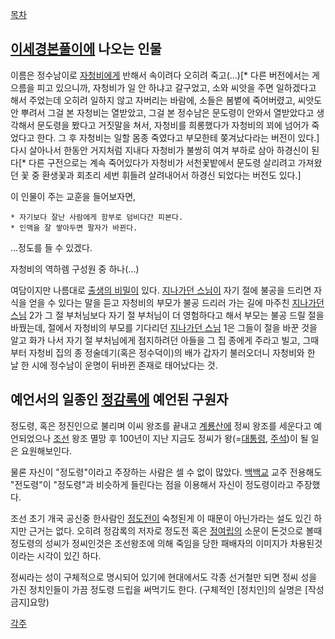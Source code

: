 [[목차]]

== [[이세경본풀이]]에 나오는 인물 ==

이름은 정수남이로 [[자청비]]에게 반해서 속이려다 오히려 죽고(...)[* 다른 버전에서는 게으름을 피고 있으니까, 자청비가 일 안 하냐고 갈구었고, 소와 씨앗을 주면 일하겠다고 해서 주었는데 오히려 일하지 않고 자버리는 바람에, 소들은 봄볕에 죽어버렸고, 씨앗도 안 뿌려서 그걸 본 자청비는 열받았고, 그걸 본 정수남은 문도령이 안와서 열받았다고 생각해서 문도령을 봤다고 거짓말을 쳐서, 자청비를 희롱했다가 자청비의 꾀에 넘어가 죽었다고 한다. 그 후 자청비는 일할 몸종 죽였다고 부모한테 쫒겨났다라는 버전이 있다.] 다시 살아나서 한동안 거지처럼 지내다 자청비가 불쌍히 여겨 부하로 삼아 하경신이 된다[* 다른 구전으로는 계속 죽어있다가 자청비가 서천꽃밭에서 문도령 살리려고 가져왔던 꽃 중 환생꽃과 회초리 세번 휘들려 살려내어서 하경신 되었다는 버전도 있다.]

이 인물이 주는 교훈을 들어보자면,

 * 자기보다 잘난 사람에게 함부로 덤비다간 피본다.
 * 인맥을 잘 쌓아두면 팔자가 바뀐다.


...정도를 들 수 있겠다.

자청비의 역하렘 구성원 중 하나(...)

여담이지만 나름대로 [[출생의 비밀]]이 있다. [[지나가던 스님]]이 자기 절에 불공을 드리면 자식을 얻을 수 있다는 말을 듣고 자청비의 부모가 불공 드리러 가는 길에 마주친 [[지나가던 스님]] 2가 그 절 부처님보다 자기 절 부처님이 더 영험하다고 해서 부모는 불공 드릴 절을 바꿨는데, 절에서 자청비의 부모를 기다리던 [[지나가던 스님]] 1은 그들이 절을 바꾼 것을 알고 화가 나서 자기 절 부처님에게 점지하려던 아들을 그 집 종에게 주라고 빌고, 그때부터 자청비 집의 종 정술데기(혹은 정수덕이)의 배가 갑자기 불러오더니 자청비와 한 날 한 시에 정수남이 운명이 뒤바뀐 존재로 태어났다는 것.

== 예언서의 일종인 [[정감록]]에 예언된 구원자 ==

정도령, 혹은 정진인으로 불리며 이씨 왕조를 끝내고 [[계룡산]]에 정씨 왕조를 세운다고 예언되었으나 [[조선]] 왕조 멸망 후 100년이 지난 지금도 정씨가 왕(=[[대통령]], [[주석]])이 될 일은 요원해보인다.

물론 자신이 "정도령"이라고 주장하는 사람은 셀 수 없이 많았다. [[백백교]] 교주 전용해도 "전도령"이 "정도령"과 비슷하게 들린다는 점을 이용해서 자신이 정도령이라고 주장했다.

조선 초기 개국 공신중 한사람인 [[정도전]]이 숙청된게 이 때문이 아닌가라는 설도 있긴 하지만 근거는 없다. 오히려 정감록의 저자로 정도전 혹은 [[정여립]]의 소문이 돈것으로 볼때 정도령의 성씨가 정씨인것은 조선왕조에 의해 죽임을 당한 패배자의 이미지가 차용된것이라는 시각이 있긴 하다.

정씨라는 성이 구체적으로 명시되어 있기에 현대에서도 각종 선거철만 되면 정씨 성을 가진 정치인들이 가끔 정도령 드립을 써먹기도 한다. (구체적인 [정치인]의 실명은 [작성금지]요망)

[[각주]]
